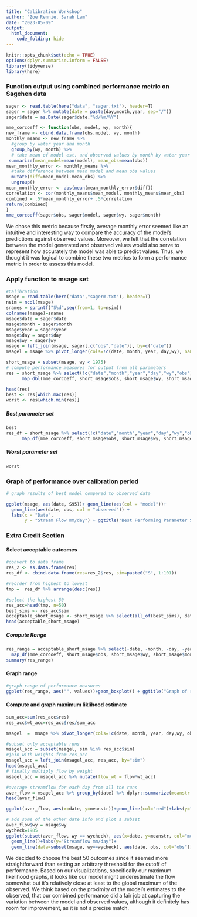 ```yaml
---
title: "Calibration Workshop"
author: "Zoe Rennie, Sarah Lam"
date: "2023-05-09"
output:
  html_document:
    code_folding: hide
---
```


```r
knitr::opts_chunk$set(echo = TRUE)
options(dplyr.summarise.inform = FALSE)
library(tidyverse)
library(here)
```

### Function output using combined performance metric on Sagehen data

```r
sager <- read.table(here("data", "sager.txt"), header=T)
sager = sager %>% mutate(date = paste(day,month,year, sep="/"))
sager$date = as.Date(sager$date,"%d/%m/%Y")

mme_corcoeff <- function(obs, model, wy, month){
new_frame <- cbind.data.frame(obs,model, wy, month)
monthly_means <- new_frame %>%
  #group by water year and month
  group_by(wy, month) %>%
  # take mean of model est. and observed values by month by water year
 summarize(mean_model=mean(model), mean_obs=mean(obs))
mean_monthly_error <- monthly_means %>%
  #take difference between mean model and mean obs values
  mutate(diff=mean_model-mean_obs) %>%
  ungroup()
mean_monthly_error <- abs(mean(mean_monthly_error$diff))
correlation <- cor(monthly_means$mean_model, monthly_means$mean_obs)
combined = .5*mean_monthly_error+ .5*correlation
return(combined)
}
mme_corcoeff(sager$obs, sager$model, sager$wy, sager$month)
```

We chose this metric because firstly, average monthly error seemed like an intuitive and interesting way to compare the accuracy of the model's predictions against observed values. Moreover, we felt that the correlation between the model generated and observed values would also serve to represent how accurately the model was able to predict values. Thus, we thought it was logical to combine these two metrics to form a performance metric in order to assess this model.

### Apply function to msage set

```r
#Calibration
msage = read.table(here("data","sagerm.txt"), header=T)
nsim = ncol(msage)
snames = sprintf("S%d",seq(from=1, to=nsim))
colnames(msage)=snames
msage$date = sager$date
msage$month = sager$month
msage$year = sager$year
msage$day = sager$day
msage$wy = sager$wy
msage = left_join(msage, sager[,c("obs","date")], by=c("date"))
msagel = msage %>% pivot_longer(cols=!c(date, month, year, day,wy), names_to="run", values_to="flow")

short_msage = subset(msage, wy < 1975)
# compute performance measures for output from all parameters
res = short_msage %>% select(!c("date","month","year","day","wy","obs")) %>%
      map_dbl(mme_corcoeff, short_msage$obs, short_msage$wy, short_msage$month)

head(res)
best <- res[which.max(res)]
worst <- res[which.min(res)]
```

##### Best parameter set
```r
best
res_df = short_msage %>% select(!c("date","month","year","day","wy","obs")) %>%
      map_df(mme_corcoeff, short_msage$obs, short_msage$wy, short_msage$month)
```


##### Worst parameter set
```r
worst
```

### Graph of performance over calibration period
```r
# graph results of best model compared to observed data

ggplot(msage, aes(date, S95))+ geom_line(aes(col = "model"))+
  geom_line(aes(date, obs, col = "observed")) +
  labs(x = "Date", 
       y = "Stream Flow mm/day") + ggtitle("Best Performing Parameter Set S95") + theme_minimal()
```

### Extra Credit Section

#### Select acceptable outcomes
```r
#convert to data frame
res_2 <- as.data.frame(res)
res_df <- cbind.data.frame(res=res_2$res, sim=paste0("S", 1:101))

#reorder from highest to lowest 
tmp =  res_df %>% arrange(desc(res))

#select the highest 50 
res_acc=head(tmp, n=50) 
best_sims <- res_acc$sim
acceptable_short_msage <- short_msage %>% select(all_of(best_sims), date, month, year, day, wy, obs)
head(acceptable_short_msage)
```

##### Compute Range
```r
res_range = acceptable_short_msage %>% select(-date, -month, -day, -year, -wy, -obs ) %>%
  map_df(mme_corcoeff, short_msage$obs, short_msage$wy, short_msage$month) %>% gather(sim, values)
summary(res_range)
```

#### Graph range
```r
#graph range of performance measures
ggplot(res_range, aes("", values))+geom_boxplot() + ggtitle("Graph of range of outcomes for acceptable parameters")+ylab("Range of outcomes") + theme_minimal()
```

#### Compute and graph maximum liklihood estimate
```r
sum_acc=sum(res_acc$res)
res_acc$wt_acc=res_acc$res/sum_acc

msagel  =  msage %>% pivot_longer(cols=!c(date, month, year, day,wy, obs), names_to="sim", values_to="flow")

#subset only acceptable runs
msagel_acc = subset(msagel, sim %in% res_acc$sim)
#join with weights from res_acc
msagel_acc = left_join(msagel_acc, res_acc, by="sim")
head(msagel_acc)
# finally multiply flow by weight
msagel_acc = msagel_acc %>% mutate(flow_wt = flow*wt_acc)

#average streamflow for each day from all the runs
aver_flow = msagel_acc %>% group_by(date) %>% dplyr::summarize(meanstr = sum(flow_wt))
head(aver_flow)

ggplot(aver_flow, aes(x=date, y=meanstr))+geom_line(col="red")+labs(y="Streamflow mm/day") + ggtitle("Graph of Likelihood Estimate") + theme_minimal()

# add some of the other date info and plot a subset
aver_flow$wy = msage$wy
wycheck=1985
ggplot(subset(aver_flow, wy == wycheck), aes(x=date, y=meanstr, col="model_wt"))+
  geom_line()+labs(y="Streamflow mm/day")+
  geom_line(data=subset(msage, wy==wycheck), aes(date, obs, col="obs")) + theme_minimal()+ ggtitle("Graph of Subset of Likelihood Estimate")
```

We decided to choose the best 50 outcomes since it seemed more straightforward than setting an arbitrary threshold for the cutoff of performance. Based on our visualizations, specifically our maximum likelihood graphs, it looks like our model might underestimate the flow somewhat but it's relatively close at least to the global maximum of the observed. We think based on the proximity of the model's estimates to the observed, that our combined performance did a fair job at capturing the variation between the model and observed values, although it definitely has room for improvement, as it is not a precise match.